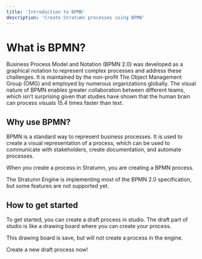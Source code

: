 ```yaml
---
title: 'Introduction to BPMN'
description: 'Create Stratumn processes using BPMN'
---
```


# What is BPMN?

Business Process Model and Notation (BPMN 2.0) was developed as a graphical notation to represent complex processes and address these challenges. 
It is maintained by the non-profit The Object Management Group (OMG) and employed by numerous organizations globally. 
The visual nature of BPMN enables greater collaboration between different teams, which isn’t surprising given that studies have shown that the human brain can process visuals 15.4 times faster than text.

## Why use BPMN?

BPMN is a standard way to represent business processes. It is used to create a visual representation of a process, which can be used to communicate with stakeholders, create documentation, and automate processes.

When you create a process in Stratumn, you are creating a BPMN process.

<Warning>
The Stratumn Engine is implementing most of the BPMN 2.0 specification, but some features are not supported yet.
</Warning>

## How to get started

To get started, you can create a draft process in studio. The draft part of studio is like a drawing board where you can create your process.

This drawing board is save, but will not create a process in the engine.

<Card title="Create a draft process" icon="link" href="https://studio.stratumn.com/">
Create a new draft process now!
</Card>
